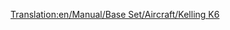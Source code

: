 [[Translation:en/Manual/Base Set/Aircraft/Kelling K6]]

{{fr/Avion|Nom=Kelling K6
|Image=[[File:en/KellingK6.png|Kelling K6]]
|Coût=36 914 (73 828)
|Vitesse=947 km/h (592 MPH)
|Entretien=5 906 (11 812)
|Conception=2026
|Vie=22
|Capacité=110 passagers & 25 sacs de courrier
|Description=Avion futuriste fictif. Kelling est une société inconnue, ne fabriquant qu'un diesel sous les tropiques.
|Réalité=Fictif
}}
